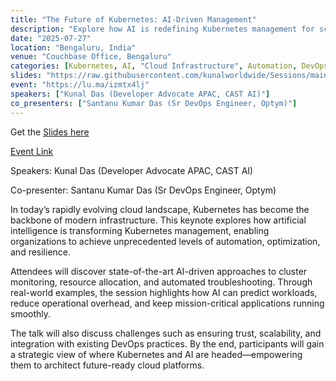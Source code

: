 ```yaml
---
title: "The Future of Kubernetes: AI-Driven Management"
description: "Explore how AI is redefining Kubernetes management for scalability and efficiency."
date: "2025-07-27"
location: "Bengaluru, India"
venue: "Couchbase Office, Bengaluru"
categories: [Kubernetes, AI, "Cloud Infrastructure", Automation, DevOps]
slides: "https://raw.githubusercontent.com/kunalworldwide/Sessions/main/2025/C3%20%231/The%20Future%20of%20Kubernetes%20AI-Driven%20Management.pdf"
event: "https://lu.ma/izmtx4lj"
speakers: ["Kunal Das (Developer Advocate APAC, CAST AI)"]
co_presenters: ["Santanu Kumar Das (Sr DevOps Engineer, Optym)"]
---
```


Get the [Slides here](https://raw.githubusercontent.com/kunalworldwide/Sessions/main/2025/C3%20%231/The%20Future%20of%20Kubernetes%20AI-Driven%20Management.pdf)

[Event Link](https://lu.ma/izmtx4lj)

Speakers: Kunal Das (Developer Advocate APAC, CAST AI)

Co-presenter: Santanu Kumar Das (Sr DevOps Engineer, Optym)

In today’s rapidly evolving cloud landscape, Kubernetes has become the backbone of modern infrastructure. This keynote explores how artificial intelligence is transforming Kubernetes management, enabling organizations to achieve unprecedented levels of automation, optimization, and resilience.

Attendees will discover state-of-the-art AI-driven approaches to cluster monitoring, resource allocation, and automated troubleshooting. Through real-world examples, the session highlights how AI can predict workloads, reduce operational overhead, and keep mission-critical applications running smoothly.

The talk will also discuss challenges such as ensuring trust, scalability, and integration with existing DevOps practices. By the end, participants will gain a strategic view of where Kubernetes and AI are headed—empowering them to architect future-ready cloud platforms.
